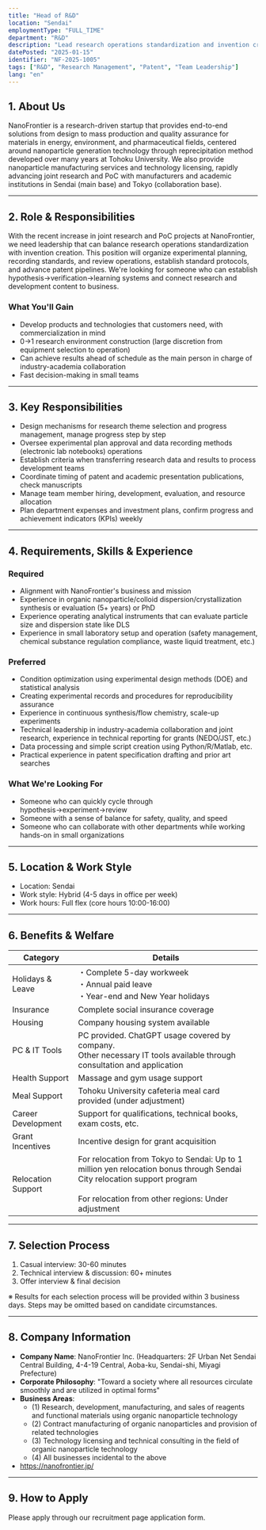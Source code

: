```yaml
---
title: "Head of R&D"
location: "Sendai"
employmentType: "FULL_TIME"
department: "R&D"
description: "Lead research operations standardization and invention creation while establishing standard protocols and patent pipelines"
datePosted: "2025-01-15"
identifier: "NF-2025-1005"
tags: ["R&D", "Research Management", "Patent", "Team Leadership"]
lang: "en"
---
```


## 1. About Us

NanoFrontier is a research-driven startup that provides end-to-end solutions from design to mass production and quality assurance for materials in energy, environment, and pharmaceutical fields, centered around nanoparticle generation technology through reprecipitation method developed over many years at Tohoku University. We also provide nanoparticle manufacturing services and technology licensing, rapidly advancing joint research and PoC with manufacturers and academic institutions in Sendai (main base) and Tokyo (collaboration base).

---

## 2. Role & Responsibilities

With the recent increase in joint research and PoC projects at NanoFrontier, we need leadership that can balance research operations standardization with invention creation. This position will organize experimental planning, recording standards, and review operations, establish standard protocols, and advance patent pipelines. We're looking for someone who can establish hypothesis→verification→learning systems and connect research and development content to business.

### What You'll Gain

- Develop products and technologies that customers need, with commercialization in mind
- 0→1 research environment construction (large discretion from equipment selection to operation)
- Can achieve results ahead of schedule as the main person in charge of industry-academia collaboration
- Fast decision-making in small teams

---

## 3. Key Responsibilities

- Design mechanisms for research theme selection and progress management, manage progress step by step
- Oversee experimental plan approval and data recording methods (electronic lab notebooks) operations
- Establish criteria when transferring research data and results to process development teams
- Coordinate timing of patent and academic presentation publications, check manuscripts
- Manage team member hiring, development, evaluation, and resource allocation
- Plan department expenses and investment plans, confirm progress and achievement indicators (KPIs) weekly

---

## 4. Requirements, Skills & Experience

### Required

- Alignment with NanoFrontier's business and mission
- Experience in organic nanoparticle/colloid dispersion/crystallization synthesis or evaluation (5+ years) or PhD
- Experience operating analytical instruments that can evaluate particle size and dispersion state like DLS
- Experience in small laboratory setup and operation (safety management, chemical substance regulation compliance, waste liquid treatment, etc.)

### Preferred

- Condition optimization using experimental design methods (DOE) and statistical analysis
- Creating experimental records and procedures for reproducibility assurance
- Experience in continuous synthesis/flow chemistry, scale-up experiments
- Technical leadership in industry-academia collaboration and joint research, experience in technical reporting for grants (NEDO/JST, etc.)
- Data processing and simple script creation using Python/R/Matlab, etc.
- Practical experience in patent specification drafting and prior art searches

### What We're Looking For

- Someone who can quickly cycle through hypothesis→experiment→review
- Someone with a sense of balance for safety, quality, and speed
- Someone who can collaborate with other departments while working hands-on in small organizations

---

## 5. Location & Work Style

- Location: Sendai
- Work style: Hybrid (4-5 days in office per week)
- Work hours: Full flex (core hours 10:00-16:00)

---

## 6. Benefits & Welfare

| Category | Details |
| --- | --- |
| Holidays & Leave | ・Complete 5-day workweek<br/>・Annual paid leave<br/>・Year-end and New Year holidays |
| Insurance | Complete social insurance coverage |
| Housing | Company housing system available |
| PC & IT Tools | PC provided. ChatGPT usage covered by company.<br/>Other necessary IT tools available through consultation and application |
| Health Support | Massage and gym usage support |
| Meal Support | Tohoku University cafeteria meal card provided (under adjustment) |
| Career Development | Support for qualifications, technical books, exam costs, etc. |
| Grant Incentives | Incentive design for grant acquisition |
| Relocation Support | For relocation from Tokyo to Sendai: Up to 1 million yen relocation bonus through Sendai City relocation support program<br/><br/>For relocation from other regions: Under adjustment |

---

## 7. Selection Process

1. Casual interview: 30-60 minutes
2. Technical interview & discussion: 60+ minutes
3. Offer interview & final decision

※ Results for each selection process will be provided within 3 business days. Steps may be omitted based on candidate circumstances.

---

## 8. Company Information

- **Company Name**: NanoFrontier Inc. (Headquarters: 2F Urban Net Sendai Central Building, 4-4-19 Central, Aoba-ku, Sendai-shi, Miyagi Prefecture)
- **Corporate Philosophy**: "Toward a society where all resources circulate smoothly and are utilized in optimal forms"
- **Business Areas**: 
  - (1) Research, development, manufacturing, and sales of reagents and functional materials using organic nanoparticle technology
  - (2) Contract manufacturing of organic nanoparticles and provision of related technologies
  - (3) Technology licensing and technical consulting in the field of organic nanoparticle technology
  - (4) All businesses incidental to the above
- https://nanofrontier.jp/

---

## 9. How to Apply

Please apply through our recruitment page application form.
